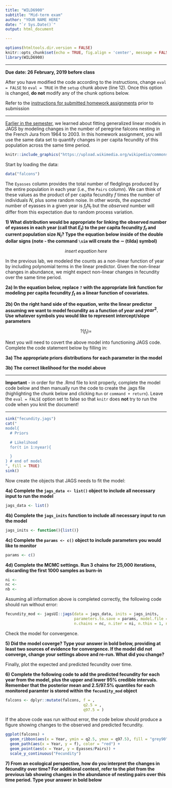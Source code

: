 ```yaml
---
title: "WILD6900"
subtitle: "Mid-term exam"
author: "YOUR NAME HERE"
date: "`r Sys.Date()`"
output: html_document

---
```


```r
options(htmltools.dir.version = FALSE)
knitr::opts_chunk$set(echo = TRUE, fig.align = 'center', message = FALSE, warning = FALSE, eval = FALSE)
library(WILD6900)
```

***

**Due date: 26 February, 2019 before class**

After you have modified the code according to the instructions, change `eval = FALSE` to `eval = TRUE` in the `setup` chunk above (line 12). Once this option is changed, **do not** modify any of the chunk options below.  

Refer to the [instructions for submitted homework assignments](https://rushinglab.github.io/WILD6900/articles/homework.html) prior to submission

***

[Earlier in the semester](https://rushinglab.github.io/WILD6900/articles/poisson_glm.html), we learned about fitting generalized linear models in JAGS by modeling changes in the number of peregrine falcons nesting in the French Jura from 1964 to 2003. In this homework assignment, you will use the same data set to quantify changes in per capita fecundity of this population across the same time period. 

```r
knitr::include_graphics("https://upload.wikimedia.org/wikipedia/commons/7/7b/Peregrine_falcon_%28Australia%29.JPG")
```


Start by loading the data:

```r
data("falcons")
```


The `Eyasses` column provides the total number of fledglings produced by the entire population in each year (i.e., the `Pairs` column). We can think of these values as the product of per capita fecundity $f$ times the number of individuals $N$, plus some random noise. In other words, the *expected* number of eyasses in a given year is $f_tN_t$ but the *observed* number will differ from this expectation due to random process variation. 

**1) What distribution would be appropriate for linking the observed number of eyasses in each year (call that $E_t$) to the per capita fecundity $f_t$ and current population size $N_t$? Type the equation below inside of the double dollar signs (note - the command `\sim` will create the $\sim$ (tilda) symbol)**

$$insert\; equation\; here$$

In the previous lab, we modeled the counts as a non-linear function of year by including polynomial terms in the linear predictor. Given the non-linear changes in abundance, we might expect non-linear changes in fecundity over the same time period. 

**2a) In the equation below, replace `?` with the appropriate link function for modeling per capita fecundity $f_t$ as a linear function of covariates.**  

**2b) On the right hand side of the equation, write the linear predictor assuming we want to model fecundity as a function of $year$ and $year^2$. Use whatever symbols you would like to represent intercept/slope parameters**

$$?(f_t) =$$


Next you will need to covert the above model into functioning JAGS code. Complete the code statement below by filling in:

**3a) The appropriate priors distributions for each parameter in the model**  

**3b) The correct likelihood for the model above**

***
**Important** - in order for the .Rmd file to knit properly, complete the model code below and then manually run the code to create the .jags file (highlighting the chunk below and clicking `Run` or `command + return`). Leave the `eval = FALSE` option set to false so that `knitr` does **not** try to run the code when you knit the document!

***

```r
sink("fecundity.jags")
cat("
model{
  # Priors

  # Likelihood
  for(t in 1:nyear){

  }
} # end of model
", fill = TRUE)
sink()
```

Now create the objects that JAGS needs to fit the model:

**4a) Complete the `jags_data <- list()` object to include all necessary input to run the model**

```r
jags_data <- list()
```

**4b) Complete the `jags_inits` function to include all necessary input to run the model**

```r
jags_inits <- function(){list()}
```


**4c) Complete the `params <- c()` object to include parameters you would like to monitor**

```r
params <- c()
```

**4d) Complete the MCMC settings. Run 3 chains for 25,000 iterations, discarding the first 1000 samples as burn-in**

```r
ni <- 
nc <- 
nb <- 
```

Assuming all information above is completed correctly, the following code should run without error:

```r
fecundity_mod <- jagsUI::jags(data = jags_data, inits = jags_inits, 
                              parameters.to.save = params, model.file = "fecundity.jags",
                              n.chains = nc, n.iter = ni, n.thin = 1, n.burnin = nb)
```


Check the model for convergence. 

**5) Did the model coverge? Type your answer in __bold__ below, providing at least two sources of evidence for convergence. If the model did not converge, change your settings above and re-run. What did you change?**



Finally, plot the expected and predicted fecundity over time.  

**6) Complete the following code to add the predicted fecundity for each year from the model, plus the upper and lower 95% credible intervals. Remember that the posterior mean and 2.5/97.5% quantiles for each monitored paramter is stored within the `fecundity_mod` object**

```r
falcons <- dplyr::mutate(falcons, f = , 
                                  q2.5 = , 
                                  q97.5 = )
```

If the above code was run without error, the code below should produce a figure showing changes to the observed and predicted fecundity. 

```r
ggplot(falcons) + 
  geom_ribbon(aes(x = Year, ymin = q2.5, ymax = q97.5), fill = "grey90") +
  geom_path(aes(x = Year, y = f), color = "red") +
  geom_point(aes(x = Year, y = Eyasses/Pairs)) +
  scale_y_continuous("Fecundity")
```

**7) From an ecological perspective, how do you interpret the changes in fecundity over time? For additional context, refer to the plot from the previous lab showing changes in the abundance of nesting pairs over this time period. Type your answer in __bold__ below**

